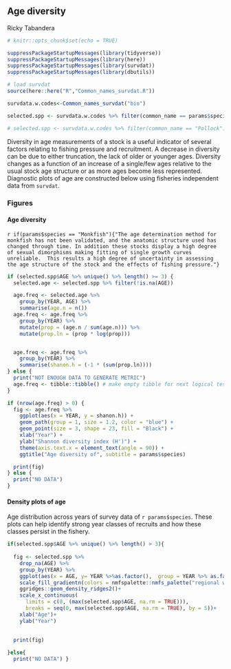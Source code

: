 ## Age diversity

Ricky Tabandera

```r
# knitr::opts_chunk$set(echo = TRUE)

suppressPackageStartupMessages(library(tidyverse))
suppressPackageStartupMessages(library(here))
suppressPackageStartupMessages(library(survdat))
suppressPackageStartupMessages(library(dbutils))
```


```r
# load survdat
source(here::here("R","Common_names_survdat.R"))

survdata.w.codes<-Common_names_survdat("bio")

selected.spp <- survdata.w.codes %>% filter(common_name == params$species)

# selected.spp <- survdata.w.codes %>% filter(common_name == "Pollock")

```

Diversity in age measurements of a stock is a useful indicator of several factors relating to fishing pressure and recruitment. A decrease in diversity can be due to either truncation, the lack of older or younger ages. Diversity changes as a function of an increase of a single/few ages relative to the usual stock age structure or as more ages become less represented. Diagnostic plots of age are constructed below using fisheries independent data from `survdat`.

### Figures

#### Age diversity {-}

`r if(params$species == "Monkfish"){"The age determination method for monkfish has not been validated, and the anatomic structure used has changed through time. In addition these stocks display a high degree of sexual dimorphisms making fitting of single growth curves unreliable.  This results a high degree of uncertainty in assessing the age structure of the stock and the effects of fishing pressure."}`

```r

if (selected.spp$AGE %>% unique() %>% length() >= 3) {
  selected.age <- selected.spp %>% filter(!is.na(AGE))

  age.freq <- selected.age %>%
    group_by(YEAR, AGE) %>%
    summarise(age.n = n())
  age.freq <- age.freq %>%
    group_by(YEAR) %>%
    mutate(prop = (age.n / sum(age.n))) %>%
    mutate(prop.ln = (prop * log(prop)))


  age.freq <- age.freq %>%
    group_by(YEAR) %>%
    summarise(shanon.h = (-1 * (sum(prop.ln))))
} else {
  print("NOT ENOUGH DATA TO GENERATE METRIC")
  age.freq <- tibble::tibble() # make empty tibble for next logical test
}

if (nrow(age.freq) > 0) {
  fig <- age.freq %>%
    ggplot(aes(x = YEAR, y = shanon.h)) +
    geom_path(group = 1, size = 1.2, color = "blue") +
    geom_point(size = 3, shape = 23, fill = "Black") +
    xlab("Year") +
    ylab("Shannon diversity index (H')") +
    theme(axis.text.x = element_text(angle = 90)) +
    ggtitle("Age diversity of", subtitle = params$species)

  print(fig)
} else {
  print("NO DATA")
}
```

#### Density plots of age {-}

Age distribution across years of survey data of `r params$species`. These plots can help identify strong year classes of recruits and how these classes persist in the fishery.  

```r

if(selected.spp$AGE %>% unique() %>% length() > 3){
  
  fig <- selected.spp %>%
    drop_na(AGE) %>%
    group_by(YEAR) %>%
    ggplot(aes(x = AGE, y= YEAR %>%as.factor(),  group = YEAR %>% as.factor(),fill = YEAR )) +
    scale_fill_gradientn(colors = nmfspalette::nmfs_palette("regional web")(4),name = "Year") +
    ggridges::geom_density_ridges2()+
    scale_x_continuous(
      limits = c(0, (max(selected.spp$AGE, na.rm = TRUE))),
      breaks = seq(0, max(selected.spp$AGE, na.rm = TRUE), by = 5))+
    xlab("Age")+
    ylab("Year")
    

  print(fig)
  
}else{ 
  print("NO DATA") }
  
  




```
